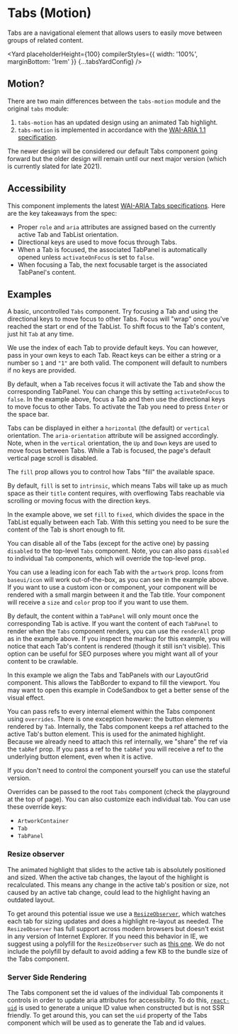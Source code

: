 <!--
Copyright (c) Uber Technologies, Inc.

This source code is licensed under the MIT license found in the
LICENSE file in the root directory of this source tree.
-->







# Tabs (Motion)

Tabs are a navigational element that allows users to easily move between groups of related content.

<Yard
  placeholderHeight={100}
  compilerStyles={{ width: '100%', marginBottom: '1rem' }}
  {...tabsYardConfig}
/>

## Motion?

There are two main differences between the `tabs-motion` module and the original `tabs` module:

1. `tabs-motion` has an updated design using an animated Tab highlight.
2. `tabs-motion` is implemented in accordance with the [WAI-ARIA 1.1 specification](https://www.w3.org/TR/wai-aria-practices-1.1/#tabpanel).

The newer design will be considered our default Tabs component going forward but the older design will remain until our next major version (which is currently slated for late 2021).

## Accessibility

This component implements the latest [WAI-ARIA Tabs specifications](https://www.w3.org/TR/wai-aria-practices-1.1/#tabpanel). Here are the key takeaways from the spec:

- Proper `role` and `aria` attributes are assigned based on the currently active Tab and TabList orientation.
- Directional keys are used to move focus through Tabs.
- When a Tab is focused, the associated TabPanel is automatically opened unless `activateOnFocus` is set to `false`.
- When focusing a Tab, the next focusable target is the associated TabPanel's content.

## Examples

<Example title="Basics" path="tabs-motion/basic.js">
  <BasicExample />
</Example>

A basic, uncontrolled `Tabs` component. Try focusing a Tab and using the directional keys to move focus to other Tabs. Focus will "wrap" once you've reached the start or end of the TabList. To shift focus to the Tab's content, just hit `Tab` at any time.

<Example title="Keys" path="tabs-motion/keys.js">
  <KeysExample />
</Example>

We use the index of each Tab to provide default keys. You can however, pass in your own keys to each Tab. React keys can be either a string or a number so `1` and `"1"` are both valid. The component will default to numbers if no keys are provided.

<Example title="Keyboard activation" path="tabs-motion/keyboard-activation.js">
  <KeyboardActivationExample />
</Example>

By default, when a Tab receives focus it will activate the Tab and show the corresponding TabPanel. You can change this by setting `activateOnFocus` to `false`. In the example above, focus a Tab and then use the directional keys to move focus to other Tabs. To activate the Tab you need to press `Enter` or the space bar.

<Example title="Vertical orientation" path="tabs-motion/vertical-orientation.js">
  <VerticalOrientationExample />
</Example>

Tabs can be displayed in either a `horizontal` (the default) or `vertical` orientation. The `aria-orientation` attribute will be assigned accordingly. Note, when in the `vertical` orientation, the `Up` and `Down` keys are used to move focus between Tabs. While a Tab is focused, the page's default vertical page scroll is disabled.

<Example title="Fixed fill" path="tabs-motion/fixed.js">
  <FixedExample />
</Example>

The `fill` prop allows you to control how Tabs "fill" the available space.

By default, `fill` is set to `intrinsic`, which means Tabs will take up as much space as their `title` content requires, with overflowing Tabs reachable via scrolling or moving focus with the direction keys.

In the example above, we set `fill` to `fixed`, which divides the space in the TabList equally between each Tab. With this setting you need to be sure the content of the Tab is short enough to fit.

<Example title="Disabled" path="tabs-motion/disabled.js">
  <DisabledExample />
</Example>

You can disable all of the Tabs (except for the active one) by passing `disabled` to the top-level `Tabs` component. Note, you can also pass `disabled` to individual `Tab` components, which will override the top-level prop.

<Example title="Leading icon" path="tabs-motion/artwork.js">
  <ArtworkExample />
</Example>

You can use a leading icon for each Tab with the `artwork` prop. Icons from `baseui/icon` will work out-of-the-box, as you can see in the example above. If you want to use a custom icon or component, your component will be rendered with a small margin between it and the Tab title. Your component will receive a `size` and `color` prop too if you want to use them.

<Example title="Rendering & SEO" path="tabs-motion/renderAll.js">
  <RenderAllExample />
</Example>

By default, the content within a `TabPanel` will only mount once the corresponding Tab is active. If you want the content of each `TabPanel` to render when the `Tabs` component renders, you can use the `renderAll` prop as in the example above. If you inspect the markup for this example, you will notice that each Tab's content is rendered (though it still isn't visible). This option can be useful for SEO purposes where you might want all of your content to be crawlable.

<Example title="Alignment" path="tabs-motion/alignment.js">
  <AlignmentExample />
</Example>

In this example we align the Tabs and TabPanels with our LayoutGrid component. This allows the TabBorder to expand to fill the viewport. You may want to open this example in CodeSandbox to get a better sense of the visual effect.

<Example title="Refs" path="tabs-motion/refs.js">
  <RefsExample />
</Example>

You can pass refs to every internal element within the Tabs component using `overrides`. There is one exception however: the button elements rendered by `Tab`. Internally, the Tabs component keeps a ref attached to the active Tab's button element. This is used for the animated highlight. Because we already need to attach this ref internally, we "share" the ref via the `tabRef` prop. If you pass a ref to the `tabRef` you will receive a ref to the underlying button element, even when it is active.

<Example title="Stateful" path="tabs-motion/stateful.js">
  <StatefulExample />
</Example>

If you don't need to control the component yourself you can use the stateful version.

<Example title="Tab Overrides" path="tabs-motion/tab-override.js">
  <TabOverrideExample />
</Example>

Overrides can be passed to the root `Tabs` component (check the playground at the top of page). You can also customize each individual tab. You can use these override keys:

- `ArtworkContainer`
- `Tab`
- `TabPanel`

### Resize observer

The animated highlight that slides to the active tab is absolutely positioned and sized. When the active tab changes, the layout of the highlight is recalculated. This means any change in the active tab's position or size, not caused by an active tab change, could lead to the highlight having an outdated layout.

To get around this potential issue we use a [`ResizeObserver`](https://developer.mozilla.org/en-US/docs/Web/API/ResizeObserver), which watches each tab for sizing updates and does a highlight re-layout as needed. The `ResizeObserver` has full support across modern browsers but doesn't exist in any version of Internet Explorer. If you need this behavior in IE, we suggest using a polyfill for the `ResizeObserver` such as [this one](https://github.com/juggle/resize-observer). We do not include the polyfill by default to avoid adding a few KB to the bundle size of the Tabs component.

### Server Side Rendering

The Tabs component set the id values of the individual Tab components it controls in order to update aria attributes for accessibility. To do this, [`react-uid`](https://www.npmjs.com/package/react-uid) is used to generate a unique ID value when constructed but is not SSR friendly. To get around this, you can set the `uid` property of the Tabs component which will be used as to generate the Tab and id values.

<Exports component={TabsExports} title="Exports" path="baseui/tabs-motion" />
